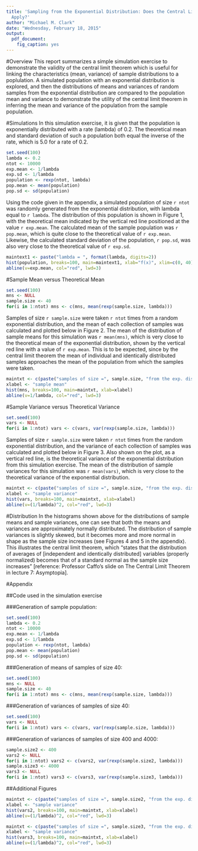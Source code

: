 ```yaml
---
title: 'Sampling from the Exponential Distribution: Does the Central Limit Theorem
  Apply?'
author: "Michael M. Clark"
date: "Wednesday, February 18, 2015"
output:
  pdf_document: 
    fig_caption: yes
---
```

#Overview
This report summarizes a simple simulation exercise to demonstrate the validity of the central limit theorem which is useful for linking the characteristics (mean, variance) of sample distributions to a poplulation. A simulated population with an exponential distribution is explored, and then the distributions of means and variances of random samples from the exponential distribution are compared to the population mean and variance to demonstrate the utility of the central limit theorem in inferring the mean and variance of the population from the sample population.

#Simulations
In this simulation exercise, it is given that the population is exponentially distributed with a rate (lambda) of 0.2. The theoretical mean and standard deviation of such a population both equal the inverse of the rate, which is 5.0 for a rate of 0.2.

```r
set.seed(100)
lambda <- 0.2
ntot <- 10000
exp.mean <- 1/lambda
exp.sd <- 1/lambda
population <- rexp(ntot, lambda)
pop.mean <- mean(population)
pop.sd <- sd(population)
```
Using the code given in the appendix, a simulated population of size `r ntot` was randomly generated from the exponential distribution, with lambda equal to `r lambda`. The distribution of this population is shown in Figure 1, with the theoretical mean indicated by the vertical red line positioned at the value `r exp.mean`. The calculated mean of the sample population was `r pop.mean`, which is quite close to the theoretical value of `r exp.mean`. Likewise, the calculated standard deviation of the population, `r pop.sd`, was also very close to the theoretical value of `r exp.sd`.


```r
maintext1 <- paste("lambda = ", format(lambda, digits=2))
hist(population, breaks=100, main=maintext1, xlab="f(x)", xlim=c(0, 40))
abline(v=exp.mean, col="red", lwd=3)
```

#Sample Mean versus Theoretical Mean

```r
set.seed(100)
mns <- NULL
sample.size <- 40
for(i in 1:ntot) mns <- c(mns, mean(rexp(sample.size, lambda)))
```
Samples of size `r sample.size` were taken `r ntot` times from a random exponential distribution, and the mean of each collection of samples was calculated and plotted below in Figure 2. The mean of the distribution of sample means for this simulation was `r mean(mns)`, which is very close to the theoretical mean of the exponential distribution, shown by the vertical red line with a value of `r exp.mean`. This is to be expected, since by the central limit theorem the mean of individual and identically distributed samples approaches the mean of the population from which the samples were taken.

```r
maintxt <- c(paste("samples of size =", sample.size, "from the exp. dist."), paste("lambda = ", format(lambda, digits=2), ", theoretical mean = ", format(1/lambda, digits=2)))
xlabel <- "sample mean"
hist(mns, breaks=100, main=maintxt, xlab=xlabel)
abline(v=1/lambda, col="red", lwd=3)
```

#Sample Variance versus Theoretical Variance
```r
set.seed(100)
vars <- NULL
for(i in 1:ntot) vars <- c(vars, var(rexp(sample.size, lambda)))
```
Samples of size `r sample.size` were taken `r ntot` times from the random exponential distribution, and the variance of each collection of samples was calculated and plotted below in Figure 3. Also shown on the plot, as a vertical red line, is the theoretical variance of the exponential distribution from this simulation exercise. The mean of the distribution of sample variances for this simulation was `r mean(vars)`, which is very close to the theoretical variance of the exponential distribution.

```r
maintxt <- c(paste("samples of size =", sample.size, "from the exp. dist."), paste("lambda = ", format(lambda, digits=2), ", theoretical variance = ", format((1/lambda)^2, digits=2)))
xlabel <- "sample variance"
hist(vars, breaks=100, main=maintxt, xlab=xlabel)
abline(v=(1/lambda)^2, col="red", lwd=3)
```

#Distribution
In the histograms shown above for the distributions of sample means and sample variances, one can see that both the means and variances are approximately normally distributed. The distribution of sample variances is slightly skewed, but it becomes more and more normal in shape as the sample size increases (see Figures 4 and 5 in the appendix). This illustrates the central limit theorem, which "states that the distribution of averages of [independent and identically distributed] variables (properly normalized) becomes that of a standard normal as the sample size increases" [reference: Professor Caffo's slide on The Central Limit Theorem in lecture 7: Asymptopia].

#Appendix

##Code used in the simulation exercise

###Generation of sample population:
```r
set.seed(100)
lambda <- 0.2
ntot <- 10000
exp.mean <- 1/lambda
exp.sd <- 1/lambda
population <- rexp(ntot, lambda)
pop.mean <- mean(population)
pop.sd <- sd(population)
```

###Generation of means of samples of size 40:
```r
set.seed(100)
mns <- NULL
sample.size <- 40
for(i in 1:ntot) mns <- c(mns, mean(rexp(sample.size, lambda)))
```

###Generation of variances of samples of size 40:
```r
set.seed(100)
vars <- NULL
for(i in 1:ntot) vars <- c(vars, var(rexp(sample.size, lambda)))
```

###Generation of variances of samples of size 400 and 4000:
```r
sample.size2 <- 400
vars2 <- NULL
for(i in 1:ntot) vars2 <- c(vars2, var(rexp(sample.size2, lambda)))
sample.size3 <- 4000
vars3 <- NULL
for(i in 1:ntot) vars3 <- c(vars3, var(rexp(sample.size3, lambda)))
```

##Additional Figures
```r
maintxt <- c(paste("samples of size =", sample.size2, "from the exp. dist."), paste("lambda = ", format(lambda, digits=2), ", theoretical variance = ", format((1/lambda)^2, digits=2)))
xlabel <- "sample variance"
hist(vars2, breaks=100, main=maintxt, xlab=xlabel)
abline(v=(1/lambda)^2, col="red", lwd=3)
```

```r
maintxt <- c(paste("samples of size =", sample.size3, "from the exp. dist."), paste("lambda = ", format(lambda, digits=2), ", theoretical variance = ", format((1/lambda)^2, digits=2)))
xlabel <- "sample variance"
hist(vars3, breaks=100, main=maintxt, xlab=xlabel)
abline(v=(1/lambda)^2, col="red", lwd=3)
```

